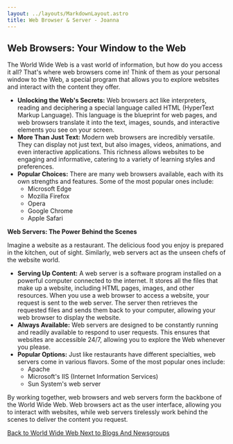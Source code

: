 ```yaml
---
layout: ../layouts/MarkdownLayout.astro
title: Web Browser & Server - Joanna
---
```



## Web Browsers: Your Window to the Web

The World Wide Web is a vast world of information, but how do you access it all? That's where web browsers come in! Think of them as your personal window to the Web, a special program that allows you to explore websites and interact with the content they offer.

* **Unlocking the Web's Secrets:** Web browsers act like interpreters, reading and deciphering a special language called HTML (HyperText Markup Language). This language is the blueprint for web pages, and web browsers translate it into the text, images, sounds, and interactive elements you see on your screen.
* **More Than Just Text:** Modern web browsers are incredibly versatile. They can display not just text, but also images, videos, animations, and even interactive applications. This richness allows websites to be engaging and informative, catering to a variety of learning styles and preferences.
* **Popular Choices:** There are many web browsers available, each with its own strengths and features. Some of the most popular ones include:
    * Microsoft Edge
    * Mozilla Firefox
    * Opera
    * Google Chrome
    * Apple Safari

**Web Servers: The Power Behind the Scenes**

Imagine a website as a restaurant. The delicious food you enjoy is prepared in the kitchen, out of sight. Similarly, web servers act as the unseen chefs of the website world.

* **Serving Up Content:** A web server is a software program installed on a powerful computer connected to the internet. It stores all the files that make up a website, including HTML pages, images, and other resources. When you use a web browser to access a website, your request is sent to the web server. The server then retrieves the requested files and sends them back to your computer, allowing your web browser to display the website.
* **Always Available:** Web servers are designed to be constantly running and readily available to respond to user requests. This ensures that websites are accessible 24/7, allowing you to explore the Web whenever you please.
* **Popular Options:**  Just like restaurants have different specialties, web servers come in various flavors. Some of the most popular ones include:
    * Apache
    * Microsoft's IIS (Internet Information Services)
    * Sun System's web server

By working together, web browsers and web servers form the backbone of the World Wide Web. Web browsers act as the user interface, allowing you to interact with websites, while web servers tirelessly work behind the scenes to deliver the content you request.


<div className="flex justify-between">
  <a href="/www"
    className="block px-8 py-3 text-white font-bold rounded-lg outline outline-offset-2 border-transparent">
    Back to World Wide Web
  </a>
  <a href="/bloggy"
    className="block px-8 py-3 text-white font-bold rounded-lg outline outline-offset-2 border-transparent">
    Next to Blogs And Newsgroups
  </a>
</div>
